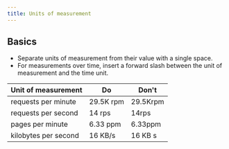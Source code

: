 ```yaml
---
title: Units of measurement
---
```


## Basics

-   Separate units of measurement from their value with a single space.
-   For measurements over time, insert a forward slash between the unit of measurement and the time unit.

| Unit of measurement | Do        | Don't    |
| --------- | --------- | -------- |
| requests per minute  |29.5K rpm | 29.5Krpm |
| requests per second  |14 rps  | 14rps  |
| pages per minute     |6.33 ppm  | 6.33ppm  |
| kilobytes per second |16 KB/s   | 16 KB s  |
